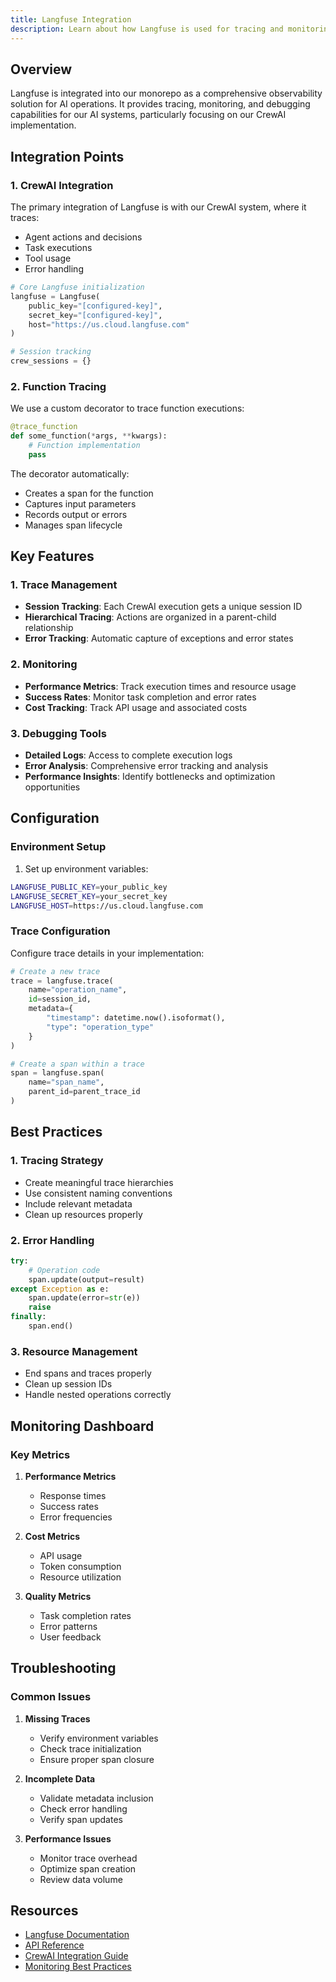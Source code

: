 ```yaml
---
title: Langfuse Integration
description: Learn about how Langfuse is used for tracing and monitoring AI operations in our monorepo
---
```


## Overview

Langfuse is integrated into our monorepo as a comprehensive observability solution for AI operations. It provides tracing, monitoring, and debugging capabilities for our AI systems, particularly focusing on our CrewAI implementation.

## Integration Points

### 1. CrewAI Integration

The primary integration of Langfuse is with our CrewAI system, where it traces:

- Agent actions and decisions
- Task executions
- Tool usage
- Error handling

```python
# Core Langfuse initialization
langfuse = Langfuse(
    public_key="[configured-key]",
    secret_key="[configured-key]",
    host="https://us.cloud.langfuse.com"
)

# Session tracking
crew_sessions = {}
```

### 2. Function Tracing

We use a custom decorator to trace function executions:

```python
@trace_function
def some_function(*args, **kwargs):
    # Function implementation
    pass
```

The decorator automatically:

- Creates a span for the function
- Captures input parameters
- Records output or errors
- Manages span lifecycle

## Key Features

### 1. Trace Management

- **Session Tracking**: Each CrewAI execution gets a unique session ID
- **Hierarchical Tracing**: Actions are organized in a parent-child relationship
- **Error Tracking**: Automatic capture of exceptions and error states

### 2. Monitoring

- **Performance Metrics**: Track execution times and resource usage
- **Success Rates**: Monitor task completion and error rates
- **Cost Tracking**: Track API usage and associated costs

### 3. Debugging Tools

- **Detailed Logs**: Access to complete execution logs
- **Error Analysis**: Comprehensive error tracking and analysis
- **Performance Insights**: Identify bottlenecks and optimization opportunities

## Configuration

### Environment Setup

1. Set up environment variables:

```bash
LANGFUSE_PUBLIC_KEY=your_public_key
LANGFUSE_SECRET_KEY=your_secret_key
LANGFUSE_HOST=https://us.cloud.langfuse.com
```

### Trace Configuration

Configure trace details in your implementation:

```python
# Create a new trace
trace = langfuse.trace(
    name="operation_name",
    id=session_id,
    metadata={
        "timestamp": datetime.now().isoformat(),
        "type": "operation_type"
    }
)

# Create a span within a trace
span = langfuse.span(
    name="span_name",
    parent_id=parent_trace_id
)
```

## Best Practices

### 1. Tracing Strategy

- Create meaningful trace hierarchies
- Use consistent naming conventions
- Include relevant metadata
- Clean up resources properly

### 2. Error Handling

```python
try:
    # Operation code
    span.update(output=result)
except Exception as e:
    span.update(error=str(e))
    raise
finally:
    span.end()
```

### 3. Resource Management

- End spans and traces properly
- Clean up session IDs
- Handle nested operations correctly

## Monitoring Dashboard

### Key Metrics

1. **Performance Metrics**

   - Response times
   - Success rates
   - Error frequencies

2. **Cost Metrics**

   - API usage
   - Token consumption
   - Resource utilization

3. **Quality Metrics**
   - Task completion rates
   - Error patterns
   - User feedback

## Troubleshooting

### Common Issues

1. **Missing Traces**

   - Verify environment variables
   - Check trace initialization
   - Ensure proper span closure

2. **Incomplete Data**

   - Validate metadata inclusion
   - Check error handling
   - Verify span updates

3. **Performance Issues**
   - Monitor trace overhead
   - Optimize span creation
   - Review data volume

## Resources

- [Langfuse Documentation](https://langfuse.com/docs)
- [API Reference](https://langfuse.com/docs/api)
- [CrewAI Integration Guide](/dev/tools/crewai)
- [Monitoring Best Practices](/reference/monitoring)
